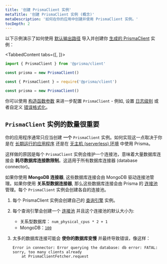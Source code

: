 ```yaml
---
title: '创建 PrismaClient 实例'
metaTitle: '创建 PrismaClient 实例 (概念)'
metaDescription: '如何在你的应用中创建并使用 PrismaClient 实例。'
tocDepth: 2
---
```


<TopBlock>

以下示例演示了如何使用 [默认输出路径](generating-prisma-client#using-a-custom-output-path) 导入并创建你 [生成的 PrismaClient](generating-prisma-client) 实例：

<TabbedContent tabs={[<FileWithIcon text="TypeScript" icon="code"/>, <FileWithIcon text="Javascript" icon="code"/>]}>

<tab>

```ts
import { PrismaClient } from '@prisma/client'

const prisma = new PrismaClient()
```

</tab>

<tab>

```js
const { PrismaClient } = require('@prisma/client')

const prisma = new PrismaClient()
```

</tab>

</TabbedContent>

<Tip>

你可以使用 [构造函数参数](../../../../reference/api-reference/prisma-client-reference#prismaclient) <span class="api"></span>来进一步配置 `PrismaClient` - 例如, 设置 [日志级别](logging) 或者自定义 [错误格式化](error-formatting)。

</Tip>

</TopBlock>

## `PrismaClient` 实例的数量很重要

你的应用程序通常只应当创建 **一个** `PrismaClient` 实例。如何实现这一点取决于你是在 [长期运行的应用程序](../../../../guides/performance-and-optimization/connection-management#prismaclient-in-long-running-applications) <span class="guide"></span> 还是在 [无主机 (serverless) 环境](../../../../guides/performance-and-optimization/connection-management#prismaclient-in-serverless-environments) <span class="guide"></span> 中使用 Prisma。

这样做的原因是每个 `PrismaClient` 实例会维护一个连接池，意味着大量数据库连接会 **耗尽数据库连接数限制**。这适用于所有数据库连接器 (database connector)。

如果你使用 **MongoDB 连接器**, 这些数据库连接会由 MongoDB 驱动连接池管理。如果你使用 **关系型数据连接器**, 那么这些数据库连接会由 Prisma 的 [连接池](connection-pool) 管理。每个 `PrismaClient` 实例会创建各自的连接池。

1. 每个 PrismaClient 实例会创建自己的 [查询引擎](../../prisma-engines/query-engine) 实例。
2. 每个查询引擎会创建一个 [连接池](connection-pool) 并且这个连接池的默认大小为:

   - 关系型数据库： `num_physical_cpus * 2 + 1`
   - MongoDB：[`100`](https://docs.mongodb.com/manual/reference/connection-string/#mongodb-urioption-urioption.maxPoolSize)

3. 太多的数据库连接可能会 **使你的数据库变慢** 并最终导致错误，像这样：

   ```
   Error in connector: Error querying the database: db error: FATAL: sorry, too many clients already
       at PrismaClientFetcher.request
   ```
